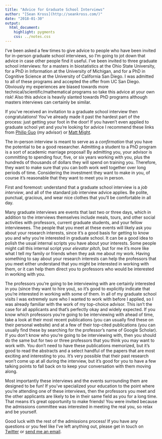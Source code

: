 ```yaml
---
title: "Advice for Graduate School Interviews"
author: "[Sean Kross](http://seankross.com/)"
date: "2018-01-30"
output: 
  html_document:
    highlight: pygments
    css: ../notes.css
---
```


I've been asked a few times to give advice to people who have been invited for
in-person graduate school interviews, so I'm going to jot down that advice in
case other people find it useful. I've been invited to three graduate school
interviews: for a masters in biostatistics at the Ohio State University, for
a PhD in Information at the University of Michigan, and for a PhD in Cognitive
Science at the University of California San Diego. I was admitted to all of
these programs and accepted the offer from UC San Diego. Obviously my experiences
are biased towards more technical/scientific/mathematical programs so take this
advice at your own risk! Also this advice is heavily slanted towards PhD
programs although masters interviews can certainly be similar.

If you've received an invitation to a graduate school interview then 
congratulations! You've already made it past the hardest part of the process:
just getting your foot in the door! If you haven't even applied to graduate
school yet and you're looking for advice I recommend these links from
[Philip Guo](http://www.pgbovine.net/PhD-application-tips.htm) (my advisor)
or [Matt Might](http://matt.might.net/articles/how-to-apply-and-get-in-to-graduate-school-in-science-mathematics-engineering-or-computer-science/).

The in-person interview is meant to serve as a *confirmation* that you have the
potential to be a good researcher. Admitting a student to a PhD program is a
sort of academic marriage proposal! By admitting you, your advisor is
committing to spending four, five, or six years working with you, plus the 
hundreds of thousands of dollars they will spend on training you. Therefore, 
they want to make sure that you can both work well together over long periods
of time. Considering the investment they want to make in you, of course it's
reasonable that they want to meet you in person.

First and foremost: understand that a graduate school interview is a
*job interview*, and all of the standard job interview advice applies. Be 
polite, punctual, gracious, and wear nice clothes that you'll be comfortable in
all day. 

Many graduate interviews are events that last two or three days, which in
addition to the interviews themselves include meals, tours, and other social
activities with professors, current graduate students, and your fellow
interviewees. The people that you meet at these events will likely ask you
about your research interests, since it's a good basis for getting to know you
and why you're interested in graduate school. It can be a good idea to polish
the usual internal scripts you have about your interests. Some people might
call this internal script your *elevator pitch*, but for me it's more like what
I tell my family or friends when they ask me about my work. 
Having something to say
about your research interests can help the professors that you meet either
understand that you might be interested in working with them, or it can help
them direct you to professors who would be interested in working with you.

The professors you're going to be interviewing with are certainly interested
in you (since they want to hire you), so it's good to explicitly indicate that
you're interested in working with some of them. In all of my graduate school
visits I was extremely sure who I wanted to work with before I applied, so I
was already familiar with the work of my top-choice advisor.
This isn't the case for all applicants and that's perfectly okay and widely
expected. If you know which professors you're going to be interviewing with
ahead of time, take a look at their most recent publications (you can usually
find these on their personal website) and at a few of their
top-cited publications (you can usually find these by searching for the
professor's name of Google Scholar). If you don't know who you're going to be
interviewing with, then you should do the same but for two or three professors
that you think you may want to work with.
You don't need to have these publications
memorized, but it's good to read the abstracts and a select handful
of the papers that are most exciting and interesting to you. It's
very possible that their past research won't come up at all during the
interview, but it's good for you to have a few talking points to fall back on
to keep your conversation with them moving along. 

Most importantly these interviews and the events surrounding them are designed
to be fun! If you've specialized your education to the point where you're
attending one of these interviews, then the professors you meet and the other
applicants are likely to be in their same field as you for a long time. That
means it's great opportunity to make friends! You were invited because the
admissions committee was interested in meeting the real you, so relax and be
yourself.

Good luck with the rest of the admissions process! If you have any questions or
you feel like I've left anything out, please get in touch on
[Twitter](https://twitter.com/seankross) or 
[send me an email](http://seankross.com/about/).